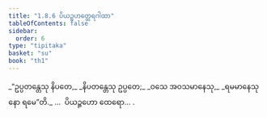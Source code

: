 ```yaml
---
title: "1.8.6 ပိယဉ္ဇဟတ္ထေရဂါထာ"
tableOfContents: false
sidebar:
  order: 6
type: "tipitaka"
basket: "su"
book: "th1"
---
```



<DynamicBreadcrumb />

<Division number="76" book="th1" e="ch" v="19" p="236">

<Paragraph number="171" type="verses" book="th1">
_“ဥပ္ပတန္တေသု နိပတေ,_  
_နိပတန္တေသု ဥပ္ပတေ;_  
_ဝသေ အဝသမာနေသု,_  
_ရမမာနေသု နော ရမေ”တိ._  


</Paragraph>
</Division>

<Paragraph number="172" type="center" book="th1">
…  ပိယဉ္ဇဟော ထေရော… .
</Paragraph>